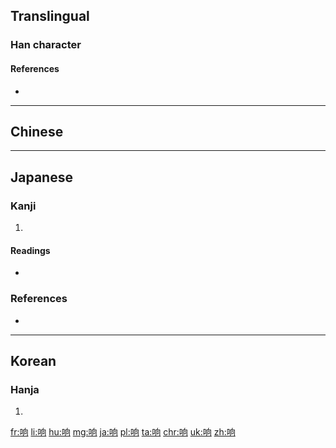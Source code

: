 ==Translingual==
{{stroke order|strokes=9}}

===Han character===
{{Han char|rn=30|rad=口|as=06|sn=9|four=|canj=RHBR|ids=⿰口向}}

====References====
* {{Han ref|kx=0189.271|dkj=03627|dj=0409.120|hdz=10618.080|uh=54CD}}

----

==Chinese==
{{zh-see|響}}

----

==Japanese==

===Kanji===
{{ja-kanji|grade=|rs=口06}}

# {{alternative form of|響|lang=ja}}

====Readings====
* {{ja-readings|on=[[きょう]] (kyō)|kun=[[ひびいく]] (hibiiku)}}

===References===
* {{R:Koseki Moji|041650}}

----

==Korean==

===Hanja===
{{ko-hanja|hangeul=[[상]]|rv=sang|mr=sang}}

# {{defn|lang=ko|sort=口06}}

[[fr:响]]
[[li:响]]
[[hu:响]]
[[mg:响]]
[[ja:响]]
[[pl:响]]
[[ta:响]]
[[chr:响]]
[[uk:响]]
[[zh:响]]